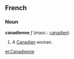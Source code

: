 ==French==

===Noun===
'''canadienne''' ''f'' (masc.: [[canadien]])
# A [[Canadian]] woman.

[[et:Canadienne]]